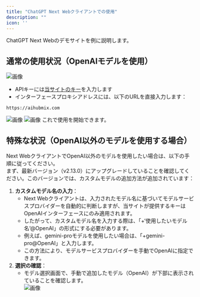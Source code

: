 ```yaml
---
title: "ChatGPT Next Webクライアントでの使用"
description: ""
icon: ''
---
```


ChatGPT Next Webのデモサイトを例に説明します。   
## 通常の使用状況（OpenAIモデルを使用）
![画像](../../public/cn/image3.png)  
- APIキーには[当サイトのキー](https://aihubmix.com/token)を入力します  
- インターフェースプロキシアドレスには、以下のURLを直接入力します：
``` 
https://aihubmix.com
```
![画像](../../public/cn/image4.png)
![画像](../../public/cn/image5.png)
これで使用を開始できます。  
## 特殊な状況（OpenAI以外のモデルを使用する場合）  
Next WebクライアントでOpenAI以外のモデルを使用したい場合は、以下の手順に従ってください。  
まず、最新バージョン（v2.13.0）にアップグレードしていることを確認してください。このバージョンでは、カスタムモデルの追加方法が追加されています：  
1. **カスタムモデル名の入力**：
   - Next Webクライアントは、入力されたモデル名に基づいてモデルサービスプロバイダーを自動的に判断しますが、当サイトが提供するキーはOpenAIインターフェースにのみ適用されます。   
   - したがって、カスタムモデル名を入力する際は、「+‘使用したいモデル名’@OpenAI」の形式にする必要があります。
   - 例えば、gemini-proモデルを使用したい場合は、「+gemini-pro@OpenAI」と入力します。
   - この方法により、モデルサービスプロバイダーを手動でOpenAIに指定できます。  
2. **選択の確認**：
   - モデル選択画面で、手動で追加したモデル（OpenAI）が下部に表示されていることを確認します。  
![画像](/media/en/juhe5.png)